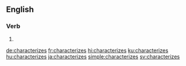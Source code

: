==English==

===Verb===
{{head|en|verb form}}

# {{en-third-person singular of|characterize}}

[[de:characterizes]]
[[fr:characterizes]]
[[hi:characterizes]]
[[ku:characterizes]]
[[hu:characterizes]]
[[ja:characterizes]]
[[simple:characterizes]]
[[sv:characterizes]]